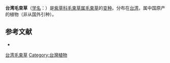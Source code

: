 {{Infraspeciesbox
| name = 台湾毛束草
| status = 
| status_system = 
| image = 
| species link = 毛束草
| species = calycosum
| varietas = formosanum
| authority = 
}}

'''台湾毛束草'''（[[学名|学名]]：{{lang|la|''Trichodesma calycosum'' var. ''formosanum''}}）是[[紫草科|紫草科]][[毛束草属|毛束草属]][[毛束草|毛束草]]的[[变种|变种]]。分布在[[台湾|台湾]]，属中国原产的植物（非从国外引种）。

== 参考文献 ==
<div class="references-small">
* {{cite web| url =http://www.bioinfo.cn/db05/KmzwSpecies.php?action=view&id=30875| title =台湾毛束草（变种）| work =《中国高等植物数据库全库》| publisher =中国科学院微生物研究所| author =昆明植物研究所| accessdate =2009-02-26| deadurl =yes| archiveurl =https://web.archive.org/web/20160305034409/http://www.bioinfo.cn/db05/KmzwSpecies.php?action=view&id=30875| archivedate =2016-03-05}}
</div>
{{Taxonbar|from=Q10914807}}

[[Category:毛束草属|台湾毛束草]]
[[Category:台灣植物|Category:台灣植物]]


{{植物小作品}}
